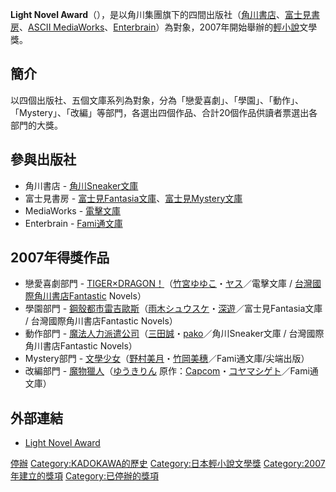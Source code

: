 {{Unreferenced|time=2022-03-30T02:01:26+00:00}}
'''Light Novel Award'''（'''{{lang|ja|ライトノベルアワード}}'''），是以角川集團旗下的四間出版社（[[角川書店|角川書店]]、[[富士見書房|富士見書房]]、[[ASCII_MediaWorks|ASCII MediaWorks]]、[[Enterbrain|Enterbrain]]）為對象，2007年開始舉辦的[[輕小說|輕小說]]文學獎。

== 簡介 ==
以四個出版社、五個文庫系列為對象，分為「戀愛喜劇」、「學園」、「動作」、「Mystery」、「改編」等部門，各選出四個作品、合計20個作品供讀者票選出各部門的大獎。

== 參與出版社 ==
* 角川書店 - [[角川Sneaker文庫|角川Sneaker文庫]]
* 富士見書房 - [[富士見Fantasia文庫|富士見Fantasia文庫]]、[[富士見Mystery文庫|富士見Mystery文庫]]
* MediaWorks - [[電擊文庫|電擊文庫]]
* Enterbrain - [[Fami通文庫|Fami通文庫]]

== 2007年得獎作品 ==
* 戀愛喜劇部門 - [[虎與龍_(小說)|TIGER×DRAGON！]]（[[竹宮ゆゆこ|竹宮ゆゆこ]]・[[ヤス|ヤス]]／電擊文庫 / [[台灣國際角川書店|台灣國際角川書店]]Fantastic Novels）
* 學園部門 - [[鋼殼都市雷吉歐斯|鋼殼都市雷吉歐斯]]（[[雨木シュウスケ|雨木シュウスケ]]・[[深遊|深遊]]／富士見Fantasia文庫 / 台灣國際角川書店Fantastic Novels）
* 動作部門 - [[魔法人力派遣公司|魔法人力派遣公司]]（[[三田誠|三田誠]]・[[pako|pako]]／角川Sneaker文庫 / 台灣國際角川書店Fantastic Novels）
* Mystery部門 - [[文學少女|文學少女]]（[[野村美月|野村美月]]・[[竹岡美穗|竹岡美穗]]／Fami通文庫/尖端出版）
* 改編部門 - [[魔物獵人|魔物獵人]]（[[ゆうきりん|ゆうきりん]] 原作：[[Capcom|Capcom]]・[[コヤマシゲト|コヤマシゲト]]／Fami通文庫）

== 外部連結 ==
*[http://www.kadokawa.co.jp/lightnovel-award/ Light Novel Award] {{Wayback|url=http://www.kadokawa.co.jp/lightnovel-award/ |date=20160303204010 }}
{{日本文学奖}}
[[Category:角川集團主辦的獎項|停辦]]
[[Category:KADOKAWA的歷史|Category:KADOKAWA的歷史]]
[[Category:日本輕小說文學獎|Category:日本輕小說文學獎]]
[[Category:2007年建立的獎項|Category:2007年建立的獎項]]
[[Category:已停辦的獎項|Category:已停辦的獎項]]